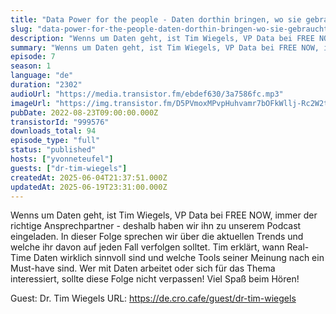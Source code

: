 ```yaml
---
title: "Data Power for the people - Daten dorthin bringen, wo sie gebraucht werden"
slug: "data-power-for-the-people-daten-dorthin-bringen-wo-sie-gebraucht-werden"
description: "Wenns um Daten geht, ist Tim Wiegels, VP Data bei FREE NOW, immer der richtige Ansprechpartner - deshalb haben wir ihn zu unserem Podcast eingeladen.\nIn dieser Folge sprechen wir über die aktuellen Trends und welche ihr davon auf jeden Fall verfolgen solltet. Tim erklärt, wann Real-Time Daten wirklich sinnvoll sind und welche Tools seiner Meinung nach ein Must-have sind.\nWer mit Daten arbeitet oder sich für das Thema interessiert, sollte diese Folge nicht verpassen!\nViel Spaß beim Hören!\n\nGuest: Dr. Tim Wiegels\nURL: https://de.cro.cafe/guest/dr-tim-wiegels"
summary: "Wenns um Daten geht, ist Tim Wiegels, VP Data bei FREE NOW, immer der richtige Ansprechpartner - deshalb haben wir ihn zu unserem Podcast eingeladen. \r\nIn dieser Folge sprechen wir über die aktuellen Trends und welche ihr davon auf jeden Fall verfolgen solltet. Tim erklärt, wann Real-Time Daten wirklich sinnvoll sind und welche Tools seiner Meinung nach ein Must-have sind. \r\nWer mit Daten arbeitet oder sich für das Thema interessiert, sollte diese Folge nicht verpassen! \r\n\r\nViel Spaß beim Hören!"
episode: 7
season: 1
language: "de"
duration: "2302"
audioUrl: "https://media.transistor.fm/ebdef630/3a7586fc.mp3"
imageUrl: "https://img.transistor.fm/D5PVmoxMPvpHuhvamr7bOFkWllj-Rc2W2t3iJM7q80g/rs:fill:3000:3000:1/q:60/aHR0cHM6Ly9pbWct/dXBsb2FkLXByb2R1/Y3Rpb24udHJhbnNp/c3Rvci5mbS80ODM5/NWE2YjNhZGNhNjhk/NjFiNGZhMWYwMjc2/ZWU2My5wbmc.webp"
pubDate: 2022-08-23T09:00:00.000Z
transistorId: "999576"
downloads_total: 94
episode_type: "full"
status: "published"
hosts: ["yvonneteufel"]
guests: ["dr-tim-wiegels"]
createdAt: 2025-06-04T21:37:51.000Z
updatedAt: 2025-06-19T23:31:00.000Z
---
```


Wenns um Daten geht, ist Tim Wiegels, VP Data bei FREE NOW, immer der richtige Ansprechpartner - deshalb haben wir ihn zu unserem Podcast eingeladen.
In dieser Folge sprechen wir über die aktuellen Trends und welche ihr davon auf jeden Fall verfolgen solltet. Tim erklärt, wann Real-Time Daten wirklich sinnvoll sind und welche Tools seiner Meinung nach ein Must-have sind.
Wer mit Daten arbeitet oder sich für das Thema interessiert, sollte diese Folge nicht verpassen!
Viel Spaß beim Hören!

Guest: Dr. Tim Wiegels
URL: https://de.cro.cafe/guest/dr-tim-wiegels
